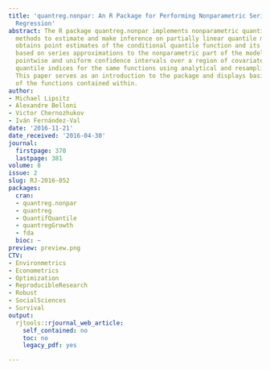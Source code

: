 ```yaml
---
title: 'quantreg.nonpar: An R Package for Performing Nonparametric Series Quantile
  Regression'
abstract: The R package quantreg.nonpar implements nonparametric quantile regression
  methods to estimate and make inference on partially linear quantile models. quantreg.nonpar
  obtains point estimates of the conditional quantile function and its derivatives
  based on series approximations to the nonparametric part of the model. It also provides
  pointwise and uniform confidence intervals over a region of covariate values and/or
  quantile indices for the same functions using analytical and resampling methods.
  This paper serves as an introduction to the package and displays basic functionality
  of the functions contained within.
author:
- Michael Lipsitz
- Alexandre Belloni
- Victor Chernozhukov
- Iván Fernández-Val
date: '2016-11-21'
date_received: '2016-04-30'
journal:
  firstpage: 370
  lastpage: 381
volume: 8
issue: 2
slug: RJ-2016-052
packages:
  cran:
  - quantreg.nonpar
  - quantreg
  - QuantifQuantile
  - quantregGrowth
  - fda
  bioc: ~
preview: preview.png
CTV:
- Environmetrics
- Econometrics
- Optimization
- ReproducibleResearch
- Robust
- SocialSciences
- Survival
output:
  rjtools::rjournal_web_article:
    self_contained: no
    toc: no
    legacy_pdf: yes

---
```

